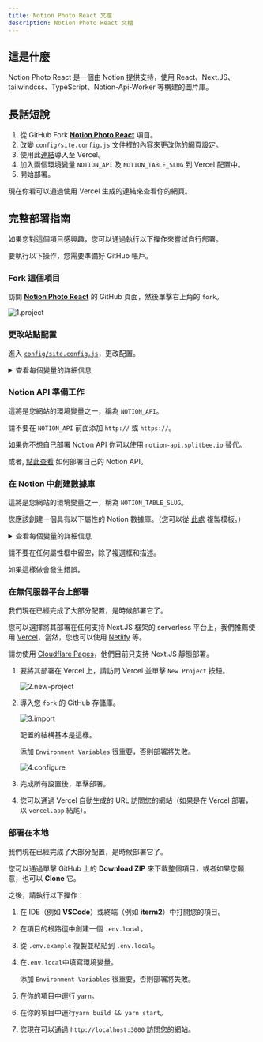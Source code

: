 ```yaml
---
title: Notion Photo React 文檔
description: Notion Photo React 文檔
---
```



## 這是什麼

Notion Photo React 是一個由 Notion 提供支持，使用 React、Next.JS、tailwindcss、TypeScript、Notion-Api-Worker 等構建的圖片庫。

## 長話短說

1. 從 GitHub Fork [**Notion Photo React**](https://github.com/okisdev/Notion-Photo-React) 項目。
2. 改變 `config/site.config.js` 文件裡的內容來更改你的網頁設定。
3. 使用此[連結](https://vercel.com/new/git/external?repository-url=https%3A%2F%2Fgithub.com%2FHarry-Yep%2FNotion-Photo-React)導入至 Vercel。
4. 加入兩個環境變量 `NOTION_API` 及 `NOTION_TABLE_SLUG` 到 Vercel 配置中。
5. 開始部署。

現在你看可以通過使用 Vercel 生成的連結來查看你的網頁。

## 完整部署指南

如果您對這個項目感興趣，您可以通過執行以下操作來嘗試自行部署。

<Callout type="info">

要執行以下操作，您需要準備好 GitHub 帳戶。

</Callout>

### Fork 這個項目

訪問 [**Notion Photo React**](https://github.com/okisdev/Notion-Photo-React) 的 GitHub 頁面，然後單擊右上角的 `fork`。

![1.project](/docs/notion-photo-react/intro/1.project.png)

### 更改站點配置

進入 [`config/site.config.js`](https://github.com/okisdev/Notion-Photo-React/blob/main/config/site.config.js)，更改配置。

<details>
  <summary>查看每個變量的詳細信息</summary>

```js
// Before you make changes to this document, please read https://docs.okis.dev/docs/notion-photo-react#change-the-site-configuration

module.exports = {
  global: {
    site: {
      name: 'Notion Photo React Example',
      description: 'Photo Gallery built with Notion, React.JS, Next.JS, tailwindcss, TypeScript, notion-api-worker and more.',
      url: 'https://npr.okis.dev/',
      author: 'Harry Yep',
      banner_img: `https://cdn.harrly.com/project/GitHub/Notion-Photo-React/img/Notion-Photo-React.Banner.png`,
      nav: [
        {
          name: 'Home',
          url: '/',
          external: false,
          position: 'left',
        },
        {
          name: 'GitHub',
          url: 'https://github.com/okisdev',
          external: true,
          position: 'right',
        },
      ],
      language: [
        { name: '🇬🇧 English', code: 'en-GB' },
        { name: '🇨🇳 简体中文', code: 'zh-CN' },
        { name: '🇭🇰 繁體中文', code: 'zh-HK' },
      ],
      font: '',
    },
    content: {
      header: {
        description: `A Photo Gallery built with <a href='https://notion.so/' class='transition duration-500 underline hover:bg-yellow-500 dark:hover:bg-yellow-600' target='_blank' rel='noopener noreferrer'>Notion</a>, <a href='https://nextjs.org/' class='transition duration-500 underline hover:bg-yellow-500 dark:hover:bg-yellow-600' target='_blank' rel='noopener noreferrer'>Next.js</a>, <a href='https://tailwindcss.com/' class='transition duration-500 underline hover:bg-yellow-500 dark:hover:bg-yellow-600' target='_blank' rel='noopener noreferrer'>tailwindcss</a>, <a href='https://www.typescriptlang.org/' class='transition duration-500 underline hover:bg-yellow-500 dark:hover:bg-yellow-600' target='_blank' rel='noopener noreferrer'>TypeScript</a>, <a href='https://github.com/splitbee/notion-api-worker' class='transition duration-500 underline hover:bg-yellow-500 dark:hover:bg-yellow-600' target='_blank' rel='noopener noreferrer'>Notion-Api-Worker</a> and more. (Find more on <a href='https://github.com/Harry-Yep/Notion-Photo-React' class='transition duration-500 underline hover:bg-yellow-500 dark:hover:bg-yellow-600' target='_blank' rel='noopener noreferrer'>GitHub</a>)`,
      },
      license: {
        name: 'CC BY-NC-SA 4.0',
        url: 'https://creativecommons.org/licenses/by-nc-sa/4.0/',
      },
      footer: {
        copyright: 'Copyright © 2023 Harry Yep. All rights reserved.',
      },
    },
    analytics: {
      umami: {
        url: 'https://umami.harisfox.com/script.js',
        website_id: '4c785146-016d-48b8-81fe-85172c82b37d',
      },
    },
  },
};
```

</details>

### Notion API 準備工作

<Callout type="info">

這將是您網站的環境變量之一，稱為 `NOTION_API`。

</Callout>

<Callout type="warning">

請不要在 `NOTION_API` 前面添加 `http://` 或 `https://`。

</Callout>

如果你不想自己部署 Notion API 你可以使用 `notion-api.splitbee.io` 替代。

或者, [點此查看](https://github.com/splitbee/notion-api-worker) 如何部署自己的 Notion API。

### 在 Notion 中創建數據庫

<Callout type="info">

這將是您網站的環境變量之一，稱為 `NOTION_TABLE_SLUG`。

</Callout>

您應該創建一個具有以下屬性的 Notion 數據庫。（您可以從 [此處](https://okisdev.notion.site/d04d7d2efc9a4e79a3c98d7d4c9e8fc9) 複製模板。）

<details>
  <summary>查看每個變量的詳細信息</summary>

```
title: Title
location: Select
published: Checkbox
date: Date
slug: Text
url: URL (Your photo image url)
```

</details>

<Callout type="warning">

請不要在任何屬性框中留空，除了複選框和描述。

如果這樣做會發生錯誤。

</Callout>

### 在無伺服器平台上部署

我們現在已經完成了大部分配置，是時候部署它了。

您可以選擇將其部署在任何支持 Next.JS 框架的 serverless 平台上，我們推薦使用 [Vercel](https://vercel.com)，當然，您也可以使用 [Netlify](https://www.netlify.com/) 等。

<Callout type="warning">

請勿使用 [Cloudflare Pages](https://pages.cloudflare.com/)，他們目前只支持 Next.JS 靜態部署。

</Callout>

1. 要將其部署在 Vercel 上，請訪問 Vercel 並單擊 `New Project` 按鈕。

   ![2.new-project](/docs/notion-photo-react/intro/2.new-project.png)

2. 導入您 `fork` 的 GitHub 存儲庫。

   ![3.import](/docs/notion-photo-react/intro/3.import.png)

   配置的結構基本是這樣。

   <Callout type="info">

   添加 `Environment Variables` 很重要，否則部署將失敗。

   </Callout>

   ![4.configure](/docs/notion-photo-react/intro/4.configure.png)

3. 完成所有設置後，單擊部署。

4. 您可以通過 Vercel 自動生成的 URL 訪問您的網站（如果是在 Vercel 部署，以 `vercel.app` 結尾）。

### 部署在本地

我們現在已經完成了大部分配置，是時候部署它了。

您可以通過單擊 GitHub 上的 **Download ZIP** 來下載整個項目，或者如果您願意，也可以 **Clone** 它。

之後，請執行以下操作：

1. 在 IDE（例如 **VSCode**）或終端（例如 **iterm2**）中打開您的項目。
2. 在項目的根路徑中創建一個 `.env.local`。
3. 從 `.env.example` 複製並粘貼到 `.env.local`。
4. 在`.env.local`中填寫環境變量。

   <Callout type="info">

   添加 `Environment Variables` 很重要，否則部署將失敗。

   </Callout>

5. 在你的項目中運行 `yarn`。
6. 在你的項目中運行`yarn build && yarn start`。
7. 您現在可以通過 `http://localhost:3000` 訪問您的網站。
